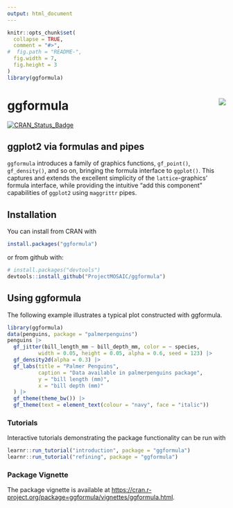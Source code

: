 ```yaml
---
output: html_document
---
```


<!-- README.md is generated from README.Rmd. Please edit that file -->

```r
knitr::opts_chunk$set(
  collapse = TRUE,
  comment = "#>",
#  fig.path = "README-",
  fig.width = 7, 
  fig.height = 3
)
library(ggformula)
```

# ggformula <img src="docs/logo-150.png" align="right" />


[![CRAN_Status_Badge](http://www.r-pkg.org/badges/version/ggformula)](https://cran.r-project.org/package=ggformula)

## ggplot2 via formulas and pipes

`ggformula` introduces a family of graphics functions, `gf_point()`,
`gf_density()`, and so on, bringing the formula interface to `ggplot()`. This
captures and extends the excellent simplicity of the `lattice`-graphics' formula
interface, while providing the intuitive "add this component" capabilities of
`ggplot2` using `maggrittr` pipes.

## Installation

You can install from CRAN with

```r
install.packages("ggformula")
```

or from github with:

```r
# install.packages("devtools")
devtools::install_github("ProjectMOSAIC/ggformula")
```

## Using ggformula

The following example illustrates a typical plot constructed with ggformula.

```r
library(ggformula)
data(penguins, package = "palmerpenguins")
penguins |> 
  gf_jitter(bill_length_mm ~ bill_depth_mm, color = ~ species,
          width = 0.05, height = 0.05, alpha = 0.6, seed = 123) |>
  gf_density2d(alpha = 0.3) |>
  gf_labs(title = "Palmer Penguins",
          caption = "Data available in palmerpenguins package",
          y = "bill length (mm)",
          x = "bill depth (mm)"
  ) |>
  gf_theme(theme_bw()) |>
  gf_theme(text = element_text(colour = "navy", face = "italic"))
```

### Tutorials

Interactive tutorials demonstrating the package functionality can be run with

```r
learnr::run_tutorial("introduction", package = "ggformula")
learnr::run_tutorial("refining", package = "ggformula")
```

### Package Vignette

The package vignette is available at [https://cran.r-project.org/package=ggformula/vignettes/ggformula.html](https://cran.r-project.org/package=ggformula/vignettes/ggformula.html).